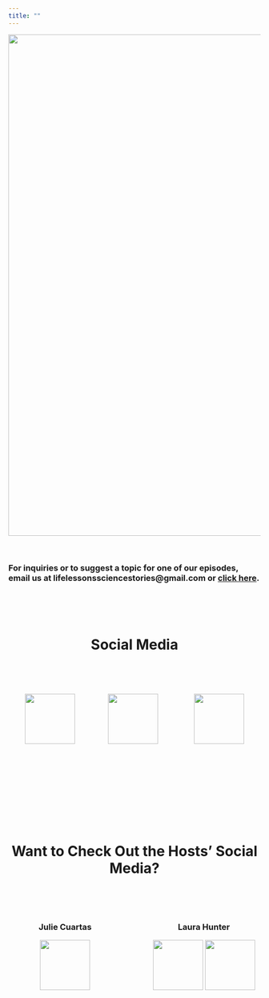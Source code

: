 ```yaml
---
title: ""
---
```


<img src="print_banner.png" width="1000">

\

### For inquiries or to suggest a topic for one of our episodes, email us at lifelessonssciencestories@gmail.com or [click here](mailto:<lifelessonssciencestories@gmail.com>).

\
\
\

<h1 align="center" id="heading">Social Media</h1>

\
\

<style>
.col1{
  float: left;
  width: 33%;
  text-align: center;
}
.col2{
  float: left;
  width: 33%;
  text-align: center;
}

.col3{
  float: right;
  width: 33%;
  text-align: center;
}
</style>

<div class="col1">
[<img src="twitter_logo.png" width="100">](https://twitter.com/storiesscience)
</div>

<div class="col2">
[<img src="instagram_logo.png" width="100">](https://www.instagram.com/lifelessonssciencestories/?hl=en)
</div>

<div class="col3">
[<img src="facebook_logo.png" width="100">](https://facebook.com/Life-Lessons-Science-Stories-112126557929267/)
</div>

\
\
\
\
\
\
\
\
\
\
\
\
\
\
\
\

<h1 align="center" id="heading">Want to Check Out the Hosts' Social Media?</h1>

\
\

<style>
.column-left{
  float: left;
  width: 45%;
  text-align: center;
}
.column-center{
  float: left;
  width: 10%;
  text-align: left;
}

.column-right{
  float: right;
  width: 45%;
  text-align: center;
}
</style>


<div class="column-left">
<h3 align="center" id="heading">Julie Cuartas</h3>
[<img src="instagram_logo.png" width="100">](https://www.Instagram.com/mousewomanjulie/?hl=en )

</div>

<div class="column-center">

</div>

<div class="column-right">


<h3 align="center" id="heading">Laura Hunter</h3>
[<img src="instagram_logo.png" width="100">](https://www.instagram.com/peachesbones/?hl=en)
[<img src="twitter_logo.png" width="100">](https://twitter.com/peachesbones)
</div>

